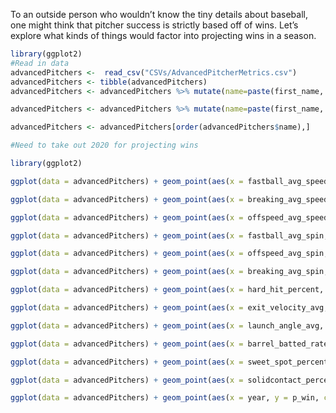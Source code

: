 To an outside person who wouldn't know the tiny details about baseball, one might think that pitcher success is strictly based off of wins. Let's explore what kinds of things would factor into projecting wins in a season. 
```r
library(ggplot2)
#Read in data
advancedPitchers <-  read_csv("CSVs/AdvancedPitcherMetrics.csv")
advancedPitchers <- tibble(advancedPitchers)
advancedPitchers <- advancedPitchers %>% mutate(name=paste(first_name, last_name))

advancedPitchers <- advancedPitchers %>% mutate(name=paste(first_name, last_name))

advancedPitchers <- advancedPitchers[order(advancedPitchers$name),]

#Need to take out 2020 for projecting wins
```


```r

library(ggplot2)

ggplot(data = advancedPitchers) + geom_point(aes(x = fastball_avg_speed, y = p_win, color= year))

ggplot(data = advancedPitchers) + geom_point(aes(x = breaking_avg_speed, y = p_win, color= year))

ggplot(data = advancedPitchers) + geom_point(aes(x = offspeed_avg_speed, y = p_win, color= year))

ggplot(data = advancedPitchers) + geom_point(aes(x = fastball_avg_spin, y = p_win, color= year))

ggplot(data = advancedPitchers) + geom_point(aes(x = offspeed_avg_spin, y = p_win, color= year))

ggplot(data = advancedPitchers) + geom_point(aes(x = breaking_avg_spin, y = p_win, color= year))

ggplot(data = advancedPitchers) + geom_point(aes(x = hard_hit_percent, y = p_win, color= year))

ggplot(data = advancedPitchers) + geom_point(aes(x = exit_velocity_avg, y = p_win, color= year))

ggplot(data = advancedPitchers) + geom_point(aes(x = launch_angle_avg, y = p_win, color= year))

ggplot(data = advancedPitchers) + geom_point(aes(x = barrel_batted_rate, y = p_win, color= year))

ggplot(data = advancedPitchers) + geom_point(aes(x = sweet_spot_percent, y = p_win, color= year))

ggplot(data = advancedPitchers) + geom_point(aes(x = solidcontact_percent, y = p_win, color= year))

ggplot(data = advancedPitchers) + geom_point(aes(x = year, y = p_win, color= year))

```
